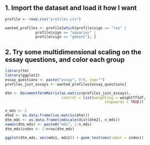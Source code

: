 ## 1. Import the dataset and load it how I want

```r
profile <- read.csv("profiles.csv")

wanted_profiles <- profile[which(profile$sign == "leo" |
              profile$sign == "aquarius" | 
              profile$sign == "gemini"), ]
```


## 2. Try some multidimensional scaling on the essay questions, and color each group

```r
library(tm)
library(ggplot2)
essay_questions <- paste("essay", 0:9, sep="")
profiles_just_essays <- wanted_profiles[essay_questions]

dtm <- DocumentTermMatrix(as.matrix(profiles_just_essays), 
                          control = list(weighting = weightTfIdf, 
                                              stopwords = TRUE))

n_mds <- 2
dtm2 <- as.data.frame((as.matrix(dtm)))
dtm_mds <- as.data.frame(cmdscale(dist(dtm2), n_mds))
names(dtm_mds) <- paste0("mds", 1:n_mds)
dtm_mds$index <- 1:nrow(dtm_mds)

ggplot(dtm_mds, aes(mds1, mds2)) + geom_text(aes(label = index))
```

